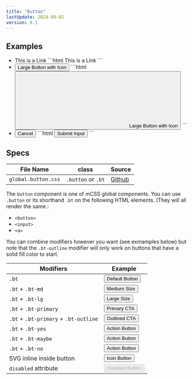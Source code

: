 ```yaml
---
title: "Button"
lastUpdate: 2024-09-02
version: 0.1
---
```



## Examples

<ul class="docs_examples">
  <li>
    <a class="bt">This is a Link</a>
    ```html
    <a class="bt">This is a Link</a>
    ```
  </li>
  <li>
    <button class="bt bt-lg bt-primary" type="button">
      <Fragment set:html={arrow} />
      Large Button with Icon
    </button>
    ```html
    <button class="bt bt-lg bt-primary" type="button">
      <svg>[…]</svg> Large Button with Icon
    </button>
    ```
  </li>
  <li>
    <input class="bt bt-md bt-no bt-outline" type="submit" value="Cancel" />
    ```html
    <input
      class="bt bt-md bt-no bt-outline"
      type="submit"
      value="Submit Input"
    />
    ```
  </li>
</ul>

## Specs

<section class="prose">

| File Name           | class              | Source                                                                                 |
| ------------------- | ------------------ | -------------------------------------------------------------------------------------- |
| `global.button.css` | `.button` or `.bt` | [Github](https://github.com/minimaldesign/mCSS/blob/main/src/styles/global.button.css) |

The `button` component is one of mCSS global components. You can use `.button` or its shorthand `.bt` on the following HTML elements. (They will all render the same.:

- `<button>`
- `<input>`
- `<a>`

You can combine modifiers however you want (see exmamples below) but note that the `.bt-outline` modifier will only work on buttons that have a solid fill color to start.

| Modifiers                             | Example                                                              |
| ------------------------------------- | -------------------------------------------------------------------- |
| `.bt`                                 | <button class="bt">Default Button</button>                           |
| `.bt` + `.bt-md`                      | <button class="bt bt-md">Medium Size</button>                        |
| `.bt` + `.bt-lg`                      | <button class="bt bt-lg">Large Size</button>                         |
| `.bt` + `.bt-primary`                 | <button class="bt bt-primary">Primary CTA</button>                   |
| `.bt` + `.bt-primary` + `.bt-outline` | <button class="bt bt-primary bt-outline">Outlined CTA</button>       |
| `.bt` + `.bt-yes`                     | <button class="bt bt-yes">Action Button</button>                     |
| `.bt` + `.bt-maybe`                   | <button class="bt bt-maybe">Action Button</button>                   |
| `.bt` + `.bt-no`                      | <button class="bt bt-no">Action Button</button>                      |
| SVG inline inside button              | <button class="bt"><Fragment set:html={arrow} />Icon Button</button> |
| `disabled` attribute                  | <button class="bt" disabled>Disabled Button</button>                 |

</section>

